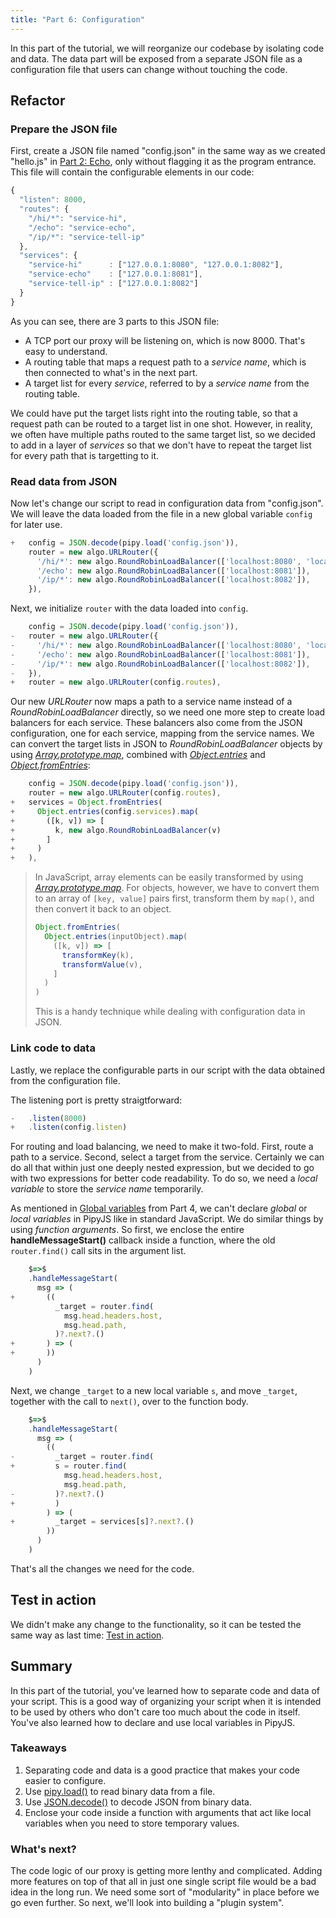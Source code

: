 ```yaml
---
title: "Part 6: Configuration"
---
```


In this part of the tutorial, we will reorganize our codebase by isolating code and data. The data part will be exposed from a separate JSON file as a configuration file that users can change without touching the code.

## Refactor

### Prepare the JSON file

First, create a JSON file named "config.json" in the same way as we created "hello.js" in [Part 2: Echo](/tutorial/02-echo/#create-a-pipy-codebase), only without flagging it as the program entrance. This file will contain the configurable elements in our code:

``` js
{
  "listen": 8000,
  "routes": {
    "/hi/*": "service-hi",
    "/echo": "service-echo",
    "/ip/*": "service-tell-ip"
  },
  "services": {
    "service-hi"      : ["127.0.0.1:8080", "127.0.0.1:8082"],
    "service-echo"    : ["127.0.0.1:8081"],
    "service-tell-ip" : ["127.0.0.1:8082"]
  }
}
```

As you can see, there are 3 parts to this JSON file:

- A TCP port our proxy will be listening on, which is now 8000. That's easy to understand.
- A routing table that maps a request path to a _service name_, which is then connected to what's in the next part.
- A target list for every _service_, referred to by a _service name_ from the routing table.

We could have put the target lists right into the routing table, so that a request path can be routed to a target list in one shot. However, in reality, we often have multiple paths routed to the same target list, so we decided to add in a layer of _services_ so that we don't have to repeat the target list for every path that is targetting to it.

### Read data from JSON

Now let's change our script to read in configuration data from "config.json". We will leave the data loaded from the file in a new global variable `config` for later use.

``` js
+   config = JSON.decode(pipy.load('config.json')),
    router = new algo.URLRouter({
      '/hi/*': new algo.RoundRobinLoadBalancer(['localhost:8080', 'localhost:8082']),
      '/echo': new algo.RoundRobinLoadBalancer(['localhost:8081']),
      '/ip/*': new algo.RoundRobinLoadBalancer(['localhost:8082']),
    }),
```

Next, we initialize `router` with the data loaded into `config`.

``` js
    config = JSON.decode(pipy.load('config.json')),
-   router = new algo.URLRouter({
-     '/hi/*': new algo.RoundRobinLoadBalancer(['localhost:8080', 'localhost:8082']),
-     '/echo': new algo.RoundRobinLoadBalancer(['localhost:8081']),
-     '/ip/*': new algo.RoundRobinLoadBalancer(['localhost:8082']),
-   }),
+   router = new algo.URLRouter(config.routes),
```

Our new _URLRouter_ now maps a path to a service name instead of a _RoundRobinLoadBalancer_ directly, so we need one more step to create load balancers for each service. These balancers also come from the JSON configuration, one for each service, mapping from the service names. We can convert the target lists in JSON to _RoundRobinLoadBalancer_ objects by using [_Array.prototype.map_](https://developer.mozilla.org/docs/Web/JavaScript/Reference/Global_Objects/Array/map), combined with [_Object.entries_](https://developer.mozilla.org/docs/Web/JavaScript/Reference/Global_Objects/Object/entries) and [_Object.fromEntries_](https://developer.mozilla.org/docs/Web/JavaScript/Reference/Global_Objects/Object/fromEntries):

``` js
    config = JSON.decode(pipy.load('config.json')),
    router = new algo.URLRouter(config.routes),
+   services = Object.fromEntries(
+     Object.entries(config.services).map(
+       ([k, v]) => [
+         k, new algo.RoundRobinLoadBalancer(v)
+       ]
+     )
+   ),
```

> In JavaScript, array elements can be easily transformed by using [_Array.prototype.map_](https://developer.mozilla.org/docs/Web/JavaScript/Reference/Global_Objects/Array/map). For objects, however, we have to convert them to an array of `[key, value]` pairs first, transform them by `map()`, and then convert it back to an object.
> ``` js
> Object.fromEntries(
>   Object.entries(inputObject).map(
>     ([k, v]) => [
>       transformKey(k),
>       transformValue(v),
>     ]
>   )
> )
> ```
> This is a handy technique while dealing with configuration data in JSON.

### Link code to data

Lastly, we replace the configurable parts in our script with the data obtained from the configuration file.

The listening port is pretty straigtforward:

``` js
-   .listen(8000)
+   .listen(config.listen)
```

For routing and load balancing, we need to make it two-fold. First, route a path to a service. Second, select a target from the service. Certainly we can do all that within just one deeply nested expression, but we decided to go with two expressions for better code readability. To do so, we need a _local variable_ to store the _service name_ temporarily.

As mentioned in [Global variables](/tutorial/04-routing/#global-variables) from Part 4, we can't declare _global_ or _local variables_ in PipyJS like in standard JavaScript. We do similar things by using _function arguments_. So first, we enclose the entire **handleMessageStart()** callback inside a function, where the old `router.find()` call sits in the argument list.

``` js
    $=>$
    .handleMessageStart(
      msg => (
+       ((
          _target = router.find(
            msg.head.headers.host,
            msg.head.path,
          )?.next?.()
+       ) => (
+       ))
      )
    )
```

Next, we change `_target` to a new local variable `s`, and move `_target`, together with the call to `next()`, over to the function body.

``` js
    $=>$
    .handleMessageStart(
      msg => (
        ((
-         _target = router.find(
+         s = router.find(
            msg.head.headers.host,
            msg.head.path,
-         )?.next?.()
+         )
        ) => (
+         _target = services[s]?.next?.()
        ))
      )
    )
```

That's all the changes we need for the code.

## Test in action

We didn't make any change to the functionality, so it can be tested the same way as last time: [Test in action](/tutorial/05-load-balancing#test-in-action).

## Summary

In this part of the tutorial, you've learned how to separate code and data of your script. This is a good way of organizing your script when it is intended to be used by others who don't care too much about the code in itself. You've also learned how to declare and use local variables in PipyJS.

### Takeaways

1. Separating code and data is a good practice that makes your code easier to configure.
2. Use [pipy.load()](/reference/api/pipy/load) to read binary data from a file.
3. Use [JSON.decode()](/reference/api/JSON/decode) to decode JSON from binary data.
4. Enclose your code inside a function with arguments that act like local variables when you need to store temporary values.

### What's next?

The code logic of our proxy is getting more lenthy and complicated. Adding more features on top of that all in just one single script file would be a bad idea in the long run. We need some sort of "modularity" in place before we go even further. So next, we'll look into building a "plugin system".
